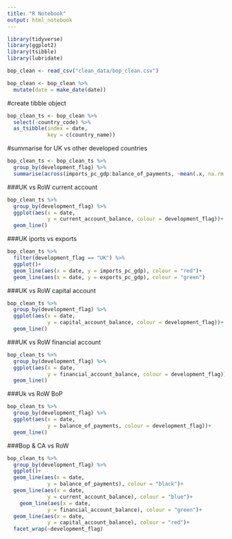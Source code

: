 ```yaml
---
title: "R Notebook"
output: html_notebook
---
```

```r
library(tidyverse)
library(ggplot2)
library(tsibble)
library(lubridate)
```

```r
bop_clean <- read_csv("clean_data/bop_clean.csv")
```
```r
bop_clean <- bop_clean %>% 
  mutate(date = make_date(date)) 
```

#create tibble object
```r
bop_clean_ts <- bop_clean %>% 
  select(-country_code) %>% 
  as_tsibble(index = date,
             key = c(country_name))
```
#summarise for UK vs other developed countries
```r
bop_clean_ts <- bop_clean_ts %>% 
  group_by(development_flag) %>% 
  summarise(across(imports_pc_gdp:balance_of_payments, ~mean(.x, na.rm = TRUE)))
```
###UK vs RoW current account
```r
bop_clean_ts %>% 
  group_by(development_flag) %>% 
  ggplot(aes(x = date,
             y = current_account_balance, colour = development_flag))+
  geom_line()
```
###UK iports vs exports
```r
bop_clean_ts %>% 
  filter(development_flag == "UK") %>% 
  ggplot()+
  geom_line(aes(x = date, y = imports_pc_gdp), colour = "red")+
  geom_line(aes(x = date, y = exports_pc_gdp), colour = "green")
```


###UK vs RoW capital account
```r
bop_clean_ts %>% 
  group_by(development_flag) %>% 
  ggplot(aes(x = date,
             y = capital_account_balance, colour = development_flag))+
  geom_line()
```
###UK vs RoW financial account
```r
bop_clean_ts %>% 
  group_by(development_flag) %>% 
  ggplot(aes(x = date,
             y = financial_account_balance, colour = development_flag))+
  geom_line()
```

###Uk vs RoW BoP
```r
bop_clean_ts %>% 
  group_by(development_flag) %>% 
  ggplot(aes(x = date,
             y = balance_of_payments, colour = development_flag))+
  geom_line()
```
###Bop & CA vs RoW
```r
bop_clean_ts %>% 
  group_by(development_flag) %>% 
  ggplot()+
  geom_line(aes(x = date,
             y = balance_of_payments), colour = "black")+
  geom_line(aes(x = date,
             y = current_account_balance), colour = "blue")+
    geom_line(aes(x = date,
             y = financial_account_balance), colour = "green")+
  geom_line(aes(x = date,
             y = capital_account_balance), colour = "red")+
  facet_wrap(~development_flag)
```

